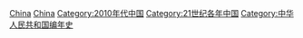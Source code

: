 {{portal|中华人民共和国}}
{{Year by category
|m=2
|c=0
|d=1
|y=7
|cat=中国
|sortkey=中国
|parent=21世纪各年中国
|subcat=2010年代中国
}}

[[Category:2017年各國|China]]
[[Category:2017年亚洲|China]]
[[Category:2010年代中国|Category:2010年代中国]]
[[Category:21世纪各年中国|Category:21世纪各年中国]]
[[Category:中华人民共和国编年史|Category:中华人民共和国编年史]]